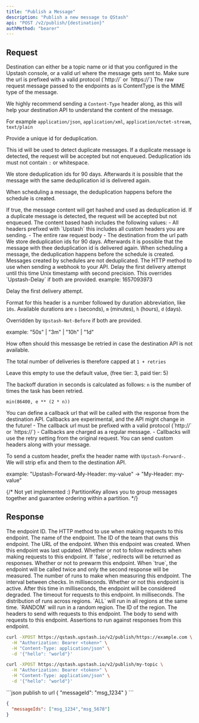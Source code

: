```yaml
---
title: "Publish a Message"
description: "Publish a new message to QStash"
api: "POST /v2/publish/{destination}"
authMethod: "bearer"
---
```


## Request

<ParamField path="destination" type="string" required>
Destination can either be a topic name or id that you configured in the Upstash console,
or a valid url where the message gets sent to.
Make sure the url is prefixed with a valid protocol (`http://` or `https://`)
</ParamField>


<ParamField body="body" type="string" >
The raw request message passed to the endpoints as is
</ParamField>


<ParamField header="ContentType" type="string" >
ContentType is the MIME type of the message.

 We highly recommend sending a `Content-Type` header along, as this will help your destination
 API to understand the content of the message.

 For example `application/json`, `application/xml`, `application/octet-stream`, `text/plain`
 </ParamField>


 <ParamField header="Upstash-Deduplication-Id" type="string" >
  Provide a unique id for deduplication.

  This id will be used to detect duplicate messages.
  If a duplicate message is detected, the request will be accepted but not enqueued.
  Deduplication ids must not contain `:` or whitespace.

  We store deduplication ids for 90 days. Afterwards it is possible that the message with the same deduplication id is delivered again.

  When scheduling a message, the deduplication happens before the schedule is created.
</ParamField>

<ParamField header="Upstash-Content-Based-Deduplication" type="boolean" >
If true, the message content will get hashed and used as deduplication id.
If a duplicate message is detected, the request will be accepted but not enqueued.
The content based hash includes the following values:
- All headers prefixed with `Upstash` this includes all custom headers you are sending.
- The entire raw request body
- The destination from the url path
We store deduplication ids for 90 days. Afterwards it is possible that the message with thee deduplication id is delivered again.
When scheduling a message, the deduplication happens before the schedule is created.
Messages created by schedules are not deduplicated.

</ParamField>
<ParamField header="Upstash-Method" type="string" default="POST" >
	The HTTP method to use when sending a webhook to your API.


</ParamField>

<ParamField header="Upstash-Not-Before" type="int" >
 Delay the first delivery attempt until this time
 Unix timestamp with second precision.
 This overrides `Upstash-Delay` if both are provided.
 example: 1657093973
</ParamField>

<ParamField header="Upstash-Delay" type="string" >

 Delay the first delivery attempt.

 Format for this header is a number followed by duration abbreviation, like `10s`.
 Available durations are `s` (seconds), `m` (minutes), `h` (hours), `d` (days).

 Overridden by `Upstash-Not-Before` if both are provided.

 example: "50s" | "3m" | "10h" | "1d"

</ParamField>

<ParamField header="Upstash-Retries" type="int" default={3} >
 How often should this messasge be retried in case the destination API is not available.

 The total number of deliveries is therefore capped at `1 + retries`

 Leave this empty to use the default value, (free tier: 3, paid tier: 5)

 The backoff duration in seconds is calculated as follows:
 `n` is the number of times the task has been retried.

 `min(86400, e ** (2 * n))`


</ParamField>
<ParamField header="Upstash-Callback" type="string" >
You can define a callback url that will be called with the response from the destination API.
Callbacks are experimental, and the API might change in the future!
- The callback url must be prefixed with a valid protocol (`http://` or `https://`)
- Callbacks are charged as a regular message.
- Callbacks will use the retry setting from the original request.
</ParamField>

<ParamField header="Upstash-Forward-*" type="string" >
 You can send custom headers along with your message.

 To send a custom header, prefix the header name with `Upstash-Forward-`. We will strip efix and them to the destination API.

 example: "Upstash-Forward-My-Header: my-value" -> "My-Header: my-value"
</ParamField>

{/* 
Not yet implemented :)
<ParamField header="Upstash-Partition-Key" type="string" >
PartitionKey allows you to group messages together and guarantee ordering within a partition.
</ParamField> */}

## Response

<ResponseField name="id" type="string" required>
  The endpoint ID.
</ResponseField>
<ResponseField name="method" type="string" required>
The HTTP method to use when making requests to this endpoint.
</ResponseField>
<ResponseField name="name" type="string" required>
The name of the endpoint.
</ResponseField>
<ResponseField name="teamId" type="string" required>
The ID of the team that owns this endpoint.
</ResponseField>
<ResponseField name="url" type="string" required>
The URL of the endpoint.
</ResponseField>
<ResponseField name="createdAt" type="string" required>
When this endpoint was created.
</ResponseField>


<ResponseField name="updatedAt" type="string" required>
When this endpoint was last updated.
</ResponseField>
<ResponseField name="followRedirects" type="boolean" required>
Whether or not to follow redirects when making requests to this endpoint.
If `false`, redirects will be returned as responses.
</ResponseField>
<ResponseField name="prewarm" type="boolean" required>
Whether or not to prewarm this endpoint.
When `true`, the endpoint will be called twice and only the second response will be measured.
</ResponseField>
<ResponseField name="runs" type="number" required>
The number of runs to make when measuring this endpoint.
</ResponseField>
<ResponseField name="interval" type="number" required>
The interval between checks. In milliseconds.
</ResponseField>
<ResponseField name="active" type="boolean" required>
Whether or not this endpoint is active.
</ResponseField>
<ResponseField name="degradedAfter" type="number">
After this time in milliseconds, the endpoint will be considered degraded.
</ResponseField>
<ResponseField name="timeout" type="number" required>
The timeout for requests to this endpoint. In milliseconds.
</ResponseField>
<ResponseField name="distribution" type="ALL | RANDOM" required>
The distribution of runs across regions. `ALL` will run in all regions at the same time. `RANDOM` will run in a random region.
</ResponseField>

<ResponseField name="regions" type="Array" required>
  <Expandable title="properties">

  <ResponseField name="id" type="string" required>
    The ID of the region.
  </ResponseField>
</Expandable>
</ResponseField>


<ResponseField name="headers" type="Record<string, string>" >
  The headers to send with requests to this endpoint.
</ResponseField>

<ResponseField name="body" type="string" >
  The body to send with requests to this endpoint.
</ResponseField>

<ResponseField name="assertions" type="Array" >
  Assertions to run against responses from this endpoint.
</ResponseField>


<RequestExample>



```sh publish to url
curl -XPOST https://qstash.upstash.io/v2/publish/https://example.com \
  -H "Authorization: Bearer <token>" \
  -H "Content-Type: application/json" \
  -d '{"hello": "world"}'
```

```sh publish to topic
curl -XPOST https://qstash.upstash.io/v2/publish/my-topic \
  -H "Authorization: Bearer <token>" \
  -H "Content-Type: application/json" \
  -d '{"hello": "world"}'
```




</RequestExample>

<ResponseExample>
```json publish to url
{
  "messageId": "msg_1234"
}
```


```json publish to topic
{
  "messageIds": ["msg_1234","msg_5678"]
}
```
</ResponseExample>
